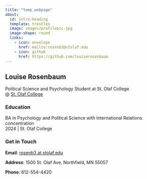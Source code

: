 ```yaml
---
title: "temp_webpage"
about:
  id: intro-heading
  template: trestles
  image: images/profilepic.jpg
  image-shape: round
  links:
    - icon: envelope
      href: mailto:rosenb3@stolaf.edu
    - icon: github
      href: https://github.com/louiserosenbaum
---
```


::: {#intro-heading}
## Louise Rosenbaum

Political Science and Psychology Student at St. Olaf College <br> \@ [St. Olaf College](https://wp.stolaf.edu/)

### Education

BA in Psychology and Political Science with International Relations concentration<br> 2024 \| St. Olaf College
:::

### Get in Touch

**Email**: <a href='mailto:rosenb3@stolaf.edu'> rosenb3 at stolaf.edu</a>

**Address**: 1500 St. Olaf Ave, Northfield, MN 55057

**Phone**: 612-554-4420
